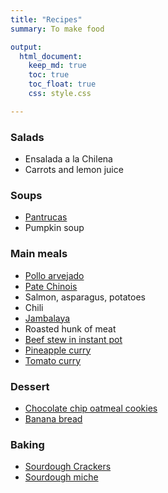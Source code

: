 ```yaml
---
title: "Recipes"
summary: To make food

output:
  html_document:
    keep_md: true
    toc: true
    toc_float: true
    css: style.css

---
```


### Salads
- Ensalada a la Chilena
- Carrots and lemon juice


### Soups
- [Pantrucas](https://www.jeremylabrecque.org/recipes/pantrucas)
- Pumpkin soup


###  Main meals
- [Pollo arvejado](https://www.jeremylabrecque.org/recipes/pollo_arvejado)
- [Pate Chinois](https://www.ricardocuisine.com/en/recipes/5541-pate-chinois-shepherd-s-pie)
- Salmon, asparagus, potatoes
- Chili
- [Jambalaya](https://www.jeremylabrecque.org/recipes/jambalaya)
- Roasted hunk of meat 
- [Beef stew in instant pot](https://www.jeremylabrecque.org/recipes/beef_stew)
- [Pineapple curry](https://www.jeremylabrecque.org/recipes/pineapple_curry)
- [Tomato curry](https://www.jeremylabrecque.org/recipes/tomato_curry)


### Dessert     
- [Chocolate chip oatmeal cookies](https://www.jeremylabrecque.org/recipes/chocolate_chip_oatmeal_cookies)
- [Banana bread](https://www.jeremylabrecque.org/recipes/banana_bread)

### Baking
- [Sourdough Crackers](https://www.jeremylabrecque.org/recipes/sourdough_crackers)
- [Sourdough miche](https://docs.google.com/spreadsheets/d/1yb-5Zq36HE50GGXyTz32piH-a77dev0GmCV95H-Tmx4/edit#gid=1965387700)